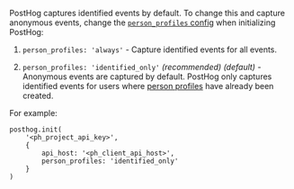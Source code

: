 PostHog captures identified events by default. To change this and capture anonymous events, change the [`person_profiles` config](/docs/libraries/js#config) when initializing PostHog:

1. `person_profiles: 'always'`  - Capture identified events for all events.

2. `person_profiles: 'identified_only'` _(recommended)_ _(default)_ - Anonymous events are captured by default. PostHog only captures identified events for users where [person profiles](/docs/data/persons) have already been created. 

For example:

```js-web
posthog.init(
    '<ph_project_api_key>',
    {
        api_host: '<ph_client_api_host>',
        person_profiles: 'identified_only'
    }
)
```
